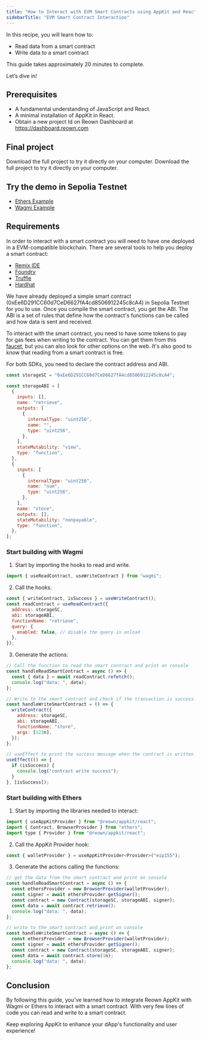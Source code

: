 ```yaml
---
title: "How to Interact with EVM Smart Contracts using AppKit and React"
sidebarTitle: "EVM Smart Contract Interaction"
---
```


In this recipe, you will learn how to:

- Read data from a smart contract
- Write data to a smart contract

This guide takes approximately 20 minutes to complete.

Let’s dive in!

## Prerequisites

- A fundamental understanding of JavaScript and React.
- A minimal installation of AppKit in React.
- Obtain a new project Id on Reown Dashboard at https://dashboard.reown.com

## Final project
<Card title="Appkit Wagmi Example with smart contract interactions" icon="github" href="https://github.com/reown-com/appkit-web-examples/tree/main/react/react-wagmi">
Download the full project to try it directly on your computer.
</Card>

<Card title="Appkit Ethers Example with smart contract interactions" icon="github" href="https://github.com/reown-com/appkit-web-examples/tree/main/react/react-ethers">
Download the full project to try it directly on your computer.
</Card>

## Try the demo in Sepolia Testnet

- [Ethers Example](https://appkit-web-examples-react-ethers.reown.com/)
- [Wagmi Example](https://appkit-web-examples-react-wagmi.reown.com/)

## Requirements

In order to interact with a smart contract you will need to have one deployed in a EVM-compatible blockchain. There are several tools to help you deploy a smart contract:

- [Remix IDE](https://remix.ethereum.org/)
- [Foundry](https://getfoundry.sh/)
- [Truffle](https://www.trufflesuite.com/)
- [Hardhat](https://hardhat.org/)

We have already deployed a simple smart contract (0xEe6D291CC60d7CeD6627fA4cd8506912245c8cA4) in Sepolia Testnet for you to use. Once you compile the smart contract, you get the ABI.
The ABI is a set of rules that define how the contract's functions can be called and how data is sent and received.

To interact with the smart contract, you need to have some tokens to pay for gas fees when writing to the contract. You can get them from this [faucet](https://cloud.google.com/application/web3/faucet/ethereum/sepolia), but you can also look for other options on the web.
It's also good to know that reading from a smart contract is free.

For both SDKs, you need to declare the contract address and ABI.

```jsx
const storageSC = "0xEe6D291CC60d7CeD6627fA4cd8506912245c8cA4";

const storageABI = [
  {
    inputs: [],
    name: "retrieve",
    outputs: [
      {
        internalType: "uint256",
        name: "",
        type: "uint256",
      },
    ],
    stateMutability: "view",
    type: "function",
  },
  {
    inputs: [
      {
        internalType: "uint256",
        name: "num",
        type: "uint256",
      },
    ],
    name: "store",
    outputs: [],
    stateMutability: "nonpayable",
    type: "function",
  },
];
```

### Start building with Wagmi

1. Start by importing the hooks to read and write.

```jsx
import { useReadContract, useWriteContract } from "wagmi";
```

2. Call the hooks.

```jsx
const { writeContract, isSuccess } = useWriteContract();
const readContract = useReadContract({
  address: storageSC,
  abi: storageABI,
  functionName: "retrieve",
  query: {
    enabled: false, // disable the query in onload
  },
});
```

3. Generate the actions:

```jsx
// Call the function to read the smart contract and print on console
const handleReadSmartContract = async () => {
  const { data } = await readContract.refetch();
  console.log("data: ", data);
};

// Write to the smart contract and check if the transaction is successful with useEffect
const handleWriteSmartContract = () => {
  writeContract({
    address: storageSC,
    abi: storageABI,
    functionName: "store",
    args: [123n],
  });
};

// useEffect to print the success message when the contract is written
useEffect(() => {
  if (isSuccess) {
    console.log("contract write success");
  }
}, [isSuccess]);
```

### Start building with Ethers

1. Start by importing the libraries needed to interact:

```jsx
import { useAppKitProvider } from "@reown/appkit/react";
import { Contract, BrowserProvider } from "ethers";
import type { Provider } from "@reown/appkit/react";
```

2. Call the AppKit Provider hook:

```jsx
const { walletProvider } = useAppKitProvider<Provider>("eip155");
```

3. Generate the actions calling the functions:

```jsx
// get the data from the smart contract and print on console
const handleReadSmartContract = async () => {
  const ethersProvider = new BrowserProvider(walletProvider);
  const signer = await ethersProvider.getSigner();
  const contract = new Contract(storageSC, storageABI, signer);
  const data = await contract.retrieve();
  console.log("data: ", data);
};

// write to the smart contract and print on console
const handleWriteSmartContract = async () => {
  const ethersProvider = new BrowserProvider(walletProvider);
  const signer = await ethersProvider.getSigner();
  const contract = new Contract(storageSC, storageABI, signer);
  const data = await contract.store(1n);
  console.log("data: ", data);
};
```

## Conclusion

By following this guide, you've learned how to integrate Reown AppKit with Wagmi or Ethers to interact with a smart contract.
With very few lines of code you can read and write to a smart contract.

Keep exploring AppKit to enhance your dApp's functionality and user experience!
